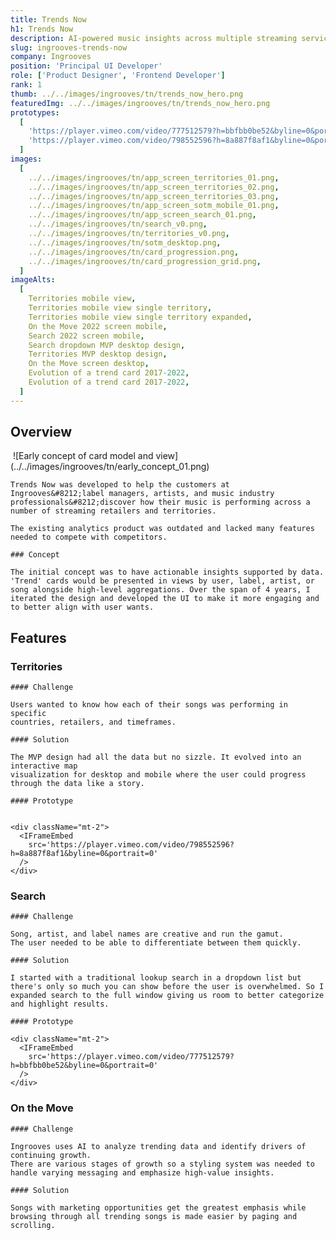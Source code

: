 ```yaml
---
title: Trends Now
h1: Trends Now
description: AI-powered music insights across multiple streaming services
slug: ingrooves-trends-now
company: Ingrooves
position: 'Principal UI Developer'
role: ['Product Designer', 'Frontend Developer']
rank: 1
thumb: ../../images/ingrooves/tn/trends_now_hero.png
featuredImg: ../../images/ingrooves/tn/trends_now_hero.png
prototypes:
  [
    'https://player.vimeo.com/video/777512579?h=bbfbb0be52&byline=0&portrait=0',
    'https://player.vimeo.com/video/798552596?h=8a887f8af1&byline=0&portrait=0',
  ]
images:
  [
    ../../images/ingrooves/tn/app_screen_territories_01.png,
    ../../images/ingrooves/tn/app_screen_territories_02.png,
    ../../images/ingrooves/tn/app_screen_territories_03.png,
    ../../images/ingrooves/tn/app_screen_sotm_mobile_01.png,
    ../../images/ingrooves/tn/app_screen_search_01.png,
    ../../images/ingrooves/tn/search_v0.png,
    ../../images/ingrooves/tn/territories_v0.png,
    ../../images/ingrooves/tn/sotm_desktop.png,
    ../../images/ingrooves/tn/card_progression.png,
    ../../images/ingrooves/tn/card_progression_grid.png,
  ]
imageAlts:
  [
    Territories mobile view,
    Territories mobile view single territory,
    Territories mobile view single territory expanded,
    On the Move 2022 screen mobile,
    Search 2022 screen mobile,
    Search dropdown MVP desktop design,
    Territories MVP desktop design,
    On the Move screen desktop,
    Evolution of a trend card 2017-2022,
    Evolution of a trend card 2017-2022,
  ]
---
```



## Overview

<Grid lgrows={2} lgcolumns={2} mdrows={3} mdcolumns={1} className="rows-auto cols-60-40 no-figure-margins no-row-gaps">
  <div className="gridarea-2">
    <Image
      caption="Early concept of card model and view"
      includeShadow
      showCaption
    >
      ![Early concept of card model and
      view](../../images/ingrooves/tn/early_concept_01.png)
    </Image>
  </div>

  <div className="gridarea-1">

    Trends Now was developed to help the customers at Ingrooves&#8212;label managers, artists, and music industry
    professionals&#8212;discover how their music is performing across a number of streaming retailers and territories.

    The existing analytics product was outdated and lacked many features needed to compete with competitors.

  </div>

</Grid>

<Concept id="progression">

    ### Concept

    The initial concept was to have actionable insights supported by data. 'Trend' cards would be presented in views by user, label, artist, or song alongside high-level aggregations. Over the span of 4 years, I iterated the design and developed the UI to make it more engaging and to better align with user wants.

</Concept>

## Features

### Territories

<Territories id="territories">

    #### Challenge

    Users wanted to know how each of their songs was performing in specific
    countries, retailers, and timeframes.

    #### Solution

    The MVP design had all the data but no sizzle. It evolved into an interactive map
    visualization for desktop and mobile where the user could progress through the data like a story.

    #### Prototype


    <div className="mt-2">
      <IFrameEmbed
        src='https://player.vimeo.com/video/798552596?h=8a887f8af1&byline=0&portrait=0'
      />
    </div>

</Territories>

### Search

<Search id="search">

    #### Challenge

    Song, artist, and label names are creative and run the gamut.
    The user needed to be able to differentiate between them quickly.

    #### Solution

    I started with a traditional lookup search in a dropdown list but there's only so much you can show before the user is overwhelmed. So I expanded search to the full window giving us room to better categorize and highlight results.

    #### Prototype

    <div className="mt-2">
      <IFrameEmbed
        src='https://player.vimeo.com/video/777512579?h=bbfbb0be52&byline=0&portrait=0'
      />
    </div>

</Search>

### On the Move

<OnTheMove id="sotm">

    #### Challenge

    Ingrooves uses AI to analyze trending data and identify drivers of continuing growth.
    There are various stages of growth so a styling system was needed to handle varying messaging and emphasize high-value insights.

    #### Solution

    Songs with marketing opportunities get the greatest emphasis while browsing through all trending songs is made easier by paging and scrolling.

</OnTheMove>
